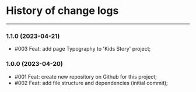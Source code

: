 
<Meta title="Change Logs" />

# History of change logs
------

### 1.1.0 (2023-04-21)
- #003 Feat: add page Typography to 'Kids Story' project;

### 1.0.0 (2023-04-20)
- #001 Feat: create new repository on Github for this project;
- #002 Feat: add file structure and dependencies (initial commit);
